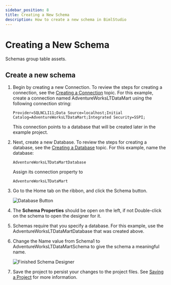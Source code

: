 ---
sidebar_position: 8
title: Creating a New Schema
description: How to create a new schema in BimlStudio
---
<head>
  <meta name="varigenceProduct" content="BimlStudio"></meta>
  <meta name="varigenceArticleType" content="Walkthrough"></meta>
</head>

# Creating a New Schema

Schemas group table assets.

## Create a new schema

1. Begin by creating a new Connection. To review the steps for creating a connection, see the [Creating a Connection](./creating-a-new-connection) topic. For this example, create a connection named AdventureWorksLTDataMart using the following connection string:

    `Provider=SQLNCLI11;Data Source=localhost;Initial Catalog=AdventureWorksLTDataMart;Integrated Security=SSPI;`

    This connection points to a database that will be created later in the example project.

1. Next, create a new Database. To review the steps for creating a database, see the [Creating a Database](./creating-a-new-database) topic. For this example, name the database:

    `AdventureWorksLTDataMartDatabase`

    Assign its connection property to

    `AdventureWorksLTDataMart`

1. Go to the Home tab on the ribbon, and click the Schema button.

    ![Database Button](/img/bimlstudio/005a_Step03.png)

1. The **Schema Properties** should be open on the left, if not Double-click on the schema to open the designer for it.

1. Schemas require that you specify a database. For this example, use the AdventureWorksLTDataMartDatabase that was created above.

1. Change the Name value from Schema1 to AdventureWorksLTDataMartSchema to give the schema a meaningful name.

    ![Finished Schema Designer](/img/bimlstudio/005a_Step06.gif)

1. Save the project to persist your changes to the project files. See [Saving a Project](./saving-a-project) for more information.
